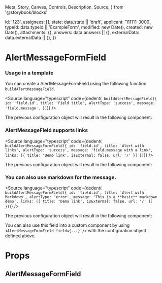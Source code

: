   Meta,
  Story,
  Canvas,
  Controls,
  Description,
  Source,
} from '@storybook/blocks'


  id: '123',
  assignees: [],
  state: data.state || 'draft',
  applicant: '111111-3000',
  typeId: data.typeId || 'ExampleForm',
  modified: new Date(),
  created: new Date(),
  attachments: {},
  answers: data.answers || {},
  externalData: data.externalData || {},
})

<Meta of={AlertMessageFormFieldStories} />

# AlertMessageFormField

### Usage in a template

You can create a AlertMessageFormField using the following function `buildAlertMessageField`.

<Source
  language="typescript"
  code={dedent(`
    buildAlertMessageField({
      id: 'field.id',
      title: 'Field title',
      alertType: 'success',
      message: 'field.message',
    })`)}
/>

The previous configuration object will result in the following component:

<Canvas>
  <Story of={AlertMessageFormFieldStories.Default} />
</Canvas>

### AlertMessageField supports links

<Source
  language="typescript"
  code={dedent(`
    buildAlertMessageFormField({
      id: 'field.id',
      title: 'Alert with links',
      alertType: 'success',
      message: 'field.message with a link',
      links: [{
        title: 'Demo link',
        isExternal: false,
        url: '/'
      }]
    })`)}
/>

The previous configuration object will result in the following component:

<Canvas>
  <Story of={AlertMessageFormFieldStories.Links} />
</Canvas>

### You can also use markdown for the message.

<Source
  language="typescript"
  code={dedent(`
    buildAlertMessageFormField({
      id: 'field.id',
      title: 'Alert with Markdown',
      alertType: 'error',
      message: 'This is a **basic** markdown demo',
      links: [{
        title: 'Demo link',
        isExternal: false,
        url: '/'
      }]
    })`)}
/>

The previous configuration object will result in the following component:

<Canvas>
  <Story of={AlertMessageFormFieldStories.Markdown} />
</Canvas>

You can also use this field into a custom component by using `<AlertMessageFormField field={...} />` with the configuration object defined above.

# Props

## AlertMessageFormField

<Controls />

